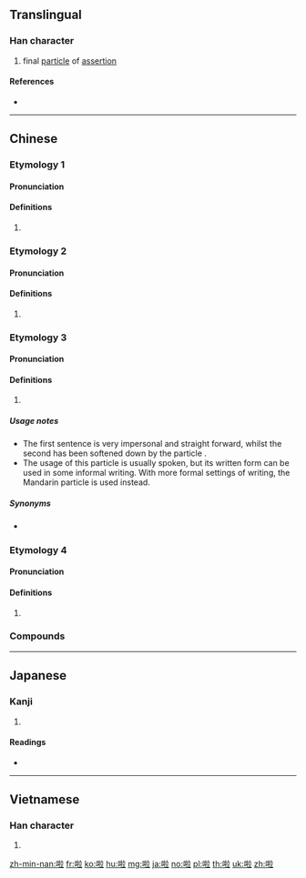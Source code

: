 {{character info/new}}
==Translingual==

===Han character===
{{Han char|rn=30|rad=口|as=08|sn=11|four=60018|canj=RQYT|ids=⿰口拉}}

# final [[particle]] of [[assertion]]

====References====
* {{Han ref|kx=0196.261|dkj=03882|dj=0418.170|hdz=10636.050|uh=5566|ud=21862|bh=B0D5|bd=45269}}

----

==Chinese==

===Etymology 1===
{{zh-forms}}

====Pronunciation====
{{zh-pron
|m=la
|cat=part
}}

====Definitions====
{{zh-hanzi}}

# {{contraction of|[[了]][[啊]]|tr=le a|lang=zh}}

===Etymology 2===
{{zh-forms}}

====Pronunciation====
{{zh-pron
|m=lā
|cat=
}}

====Definitions====
{{zh-hanzi}}

# {{rfdef|zh}}

===Etymology 3===
{{zh-forms|alt=喇,罅}}

====Pronunciation====
{{zh-pron
|c=laa1
|cat=part
}}

====Definitions====
{{zh-hanzi}}

# {{label|zh|Cantonese}} {{non-gloss definition|Placed at the end of a sentence in imperatives making it sound more like a request than an order.}}
#: {{zh-x|離開！|Leave!|C}}
#: {{zh-x|離開 啦！|Leave '''(please)'''!|C}}

=====Usage notes=====
* The first sentence is very impersonal and straight forward, whilst the second has been softened down by the particle {{lang|zh|啦}}.
* The usage of this particle is usually spoken, but its written form can be used in some informal writing. With more formal settings of writing, the Mandarin particle {{zh-l|吧|baa6}} is used instead.

=====Synonyms=====
* {{q|Mandarin}} {{zh-l|吧}}

===Etymology 4===
{{zh-forms}}

====Pronunciation====
{{zh-pron
|mn=qz,xm,zz:--la/tw:--lah
|cat=
}}

====Definitions====
{{zh-hanzi}}

# {{rfdef|zh}}

===Compounds===
{{zh-der|嘰哩呱啦|啪啦|嘩啦|哩哩啦啦|啦啦隊|嘩啦啦|嘎啦|劈里啪啦|㕷啦|唏哩花啦|吹啦|稀里嘩啦}}

----

==Japanese==

===Kanji===
{{ja-kanji|grade=|rs=口08}}

# {{defn|lang=ja|sort=口08}}

====Readings====
* {{ja-readings|on=[[ろう]] < [[らふ]] (rō < rafu)|kun=}}

----

==Vietnamese==

===Han character===
{{vi-hantu|[[lạp]], [[láp]]|rs=口08}}

# {{defn|lang=vi|sort=口08}}

[[zh-min-nan:啦]]
[[fr:啦]]
[[ko:啦]]
[[hu:啦]]
[[mg:啦]]
[[ja:啦]]
[[no:啦]]
[[pl:啦]]
[[th:啦]]
[[uk:啦]]
[[zh:啦]]